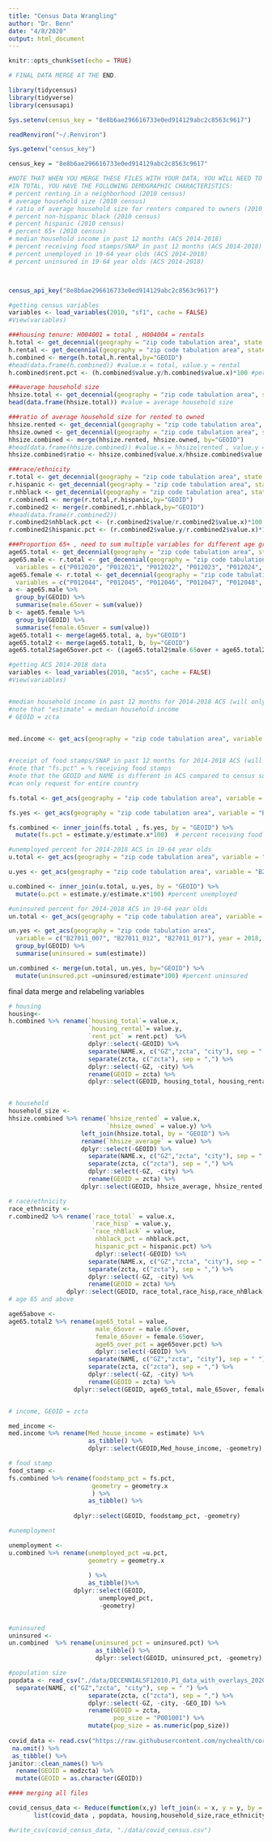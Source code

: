 ```yaml
---
title: "Census Data Wrangling"
author: "Dr. Benn"
date: "4/8/2020"
output: html_document
---
```


```r
knitr::opts_chunk$set(echo = TRUE)

# FINAL DATA MERGE AT THE END. 

library(tidycensus)
library(tidyverse)
library(censusapi)

Sys.setenv(census_key = "8e8b6ae296616733e0ed914129abc2c8563c9617")

readRenviron("~/.Renviron")

Sys.getenv("census_key")

census_key = "8e8b6ae296616733e0ed914129abc2c8563c9617"

```


```r


#NOTE THAT WHEN YOU MERGE THESE FILES WITH YOUR DATA, YOU WILL NEED TO SUBSET TO JUST NYC. THESE HAVE ZCTAs FOR THE ENTIRETY OF NY STATE.
#IN TOTAL, YOU HAVE THE FOLLOWING DEMOGRAPHIC CHARACTERISTICS: 
# percent renting in a neighborhood (2010 census)
# average household size (2010 census) 
# ratio of average household size for renters compared to owners (2010 census)
# percent non-hispanic black (2010 census)
# percent hispanic (2010 census)
# percent 65+ (2010 census)
# median household income in past 12 months (ACS 2014-2018)
# percent receiving food stamps/SNAP in past 12 months (ACS 2014-2018)
# percent unemployed in 19-64 year olds (ACS 2014-2018)
# percent uninsured in 19-64 year olds (ACS 2014-2018)



census_api_key("8e8b6ae296616733e0ed914129abc2c8563c9617")

#getting census variables
variables <- load_variables(2010, "sf1", cache = FALSE)
#View(variables)

```


```r

###housing tenure: H004001 = total , H004004 = rentals
h.total <- get_decennial(geography = "zip code tabulation area", state = "NY", variables = "H004001", year = 2010) 
h.rental <- get_decennial(geography = "zip code tabulation area", state = "NY", variables = "H004004", year = 2010)
h.combined <- merge(h.total,h.rental,by="GEOID")
#head(data.frame(h.combined)) #value.x = total, value.y = rental
h.combined$rent.pct <- (h.combined$value.y/h.combined$value.x)*100 #percent rented

```

```r

###average household size
hhsize.total <- get_decennial(geography = "zip code tabulation area", state = "NY", variables = "H012001", year = 2010) 
head(data.frame(hhsize.total)) #value = average household size

###ratio of average household size for rented to owned
hhsize.rented <- get_decennial(geography = "zip code tabulation area", state = "NY", variables = "H012003", year = 2010) 
hhsize.owned <- get_decennial(geography = "zip code tabulation area", state = "NY", variables = "H012002", year = 2010)
hhsize.combined <- merge(hhsize.rented, hhsize.owned, by="GEOID")
#head(data.frame(hhsize.combined)) #value.x = hhsize|rented , value.y = hhsize|owned
hhsize.combined$ratio <- hhsize.combined$value.x/hhsize.combined$value.y

```

```r

###race/ethnicity
r.total <- get_decennial(geography = "zip code tabulation area", state = "NY", variables = "H007001", year = 2010)
r.hispanic <- get_decennial(geography = "zip code tabulation area", state = "NY", variables = "H007010", year = 2010)
r.nhblack <- get_decennial(geography = "zip code tabulation area", state = "NY", variables = "H007004", year = 2010)
r.combined1 <- merge(r.total,r.hispanic,by="GEOID")
r.combined2 <- merge(r.combined1,r.nhblack,by="GEOID")
#head(data.frame(r.combined2))
r.combined2$nhblack.pct <- (r.combined2$value/r.combined2$value.x)*100 #percent non-hispanic black 
r.combined2$hispanic.pct <- (r.combined2$value.y/r.combined2$value.x)*100 #percent hispanic

```


```r


###Proportion 65+ , need to sum multiple variables for different age groups across men and women
age65.total <- get_decennial(geography = "zip code tabulation area", state = "NY", variables = "P012001", year = 2010)
age65.male <- r.total <- get_decennial(geography = "zip code tabulation area", state = "NY", 
  variables = c("P012020", "P012021", "P012022", "P012023", "P012024", "P012025"), year = 2010)
age65.female <- r.total <- get_decennial(geography = "zip code tabulation area", state = "NY", 
  variables = c("P012044", "P012045", "P012046", "P012047", "P012048", "P012049"), year = 2010)
a <- age65.male %>% 
  group_by(GEOID) %>% 
  summarise(male.65over = sum(value))
b <- age65.female %>% 
  group_by(GEOID) %>% 
  summarise(female.65over = sum(value))
age65.total1 <- merge(age65.total, a, by="GEOID")
age65.total2 <- merge(age65.total1, b, by="GEOID")
age65.total2$age65over.pct <- ((age65.total2$male.65over + age65.total2$female.65over)/age65.total2$value)*100 #yields percent of popn 65+  


```



```r

#getting ACS 2014-2018 data
variables <- load_variables(2018, "acs5", cache = FALSE)
#View(variables)


#median household income in past 12 months for 2014-2018 ACS (will only give estimates for zctas for aggregated years)
#note that "estimate" = median household income
# GEOID = zcta


med.income <- get_acs(geography = "zip code tabulation area", variable = "B19049_001", year = 2018, survey = "acs5", geometry=T) %>% as_tibble()
  


```


```r

#receipt of food stamps/SNAP in past 12 months for 2014-2018 ACS (will only give estimates for zctas for aggregated years)
#note that "fs.pct" = % receiving food stamps
#note that the GEOID and NAME is different in ACS compared to census so I have also created a "zcta" variable
#can only request for entire country

fs.total <- get_acs(geography = "zip code tabulation area", variable = "B22001_001", year = 2018, survey = "acs5", geometry=T) %>% as_tibble()

fs.yes <- get_acs(geography = "zip code tabulation area", variable = "B22001_002", year = 2018, survey = "acs5", geometry=T) %>% as_tibble()

fs.combined <- inner_join(fs.total , fs.yes, by = "GEOID") %>% 
  mutate(fs.pct = estimate.y/estimate.x*100)  # percent receiving food stamps/snap

```


```r
#unemployed percent for 2014-2018 ACS in 19-64 year olds 
u.total <- get_acs(geography = "zip code tabulation area", variable = "B27011_001", year = 2018, survey = "acs5", geometry=T) %>% as_tibble()

u.yes <- get_acs(geography = "zip code tabulation area", variable = "B27011_008", year = 2018, survey = "acs5", geometry=T) %>% as_tibble()

u.combined <- inner_join(u.total, u.yes, by = "GEOID") %>% 
  mutate(u.pct = estimate.y/estimate.x*100) #percent unemployed

```

```r
#uninsured percent for 2014-2018 ACS in 19-64 year olds
un.total <- get_acs(geography = "zip code tabulation area", variable = "B27011_001", year = 2018, survey = "acs5", geometry=T) %>% as_tibble()

un.yes <- get_acs(geography = "zip code tabulation area", 
  variable = c("B27011_007", "B27011_012", "B27011_017"), year = 2018, survey = "acs5", geometry=T) %>% as_tibble() %>% 
  group_by(GEOID) %>% 
  summarise(uninsured = sum(estimate))

un.combined <- merge(un.total, un.yes, by="GEOID") %>% 
  mutate(uninsured.pct =uninsured/estimate*100) #percent uninsured


```

final data merge and relabeling variables

```r

# housing
housing<-
h.combined %>% rename(`housing_total`= value.x,
                      `housing_rental`= value.y,
                      `rent_pct` = rent.pct)  %>% 
                      dplyr::select(-GEOID) %>% 
                      separate(NAME.x, c("GZ","zcta", "city"), sep = " ") %>% 
                      separate(zcta, c("zcta"), sep = ",") %>% 
                      dplyr::select(-GZ, -city) %>% 
                      rename(GEOID = zcta) %>% 
                      dplyr::select(GEOID, housing_total, housing_rental, rent_pct)


# household 
household_size <-
hhsize.combined %>% rename(`hhsize_rented` = value.x,
                           `hhsize_owned` = value.y) %>% 
                    left_join(hhsize.total, by = "GEOID") %>% 
                    rename(`hhsize_average` = value) %>% 
                    dplyr::select(-GEOID) %>% 
                      separate(NAME.x, c("GZ","zcta", "city"), sep = " ") %>% 
                      separate(zcta, c("zcta"), sep = ",") %>% 
                      dplyr::select(-GZ, -city) %>% 
                      rename(GEOID = zcta) %>% 
                    dplyr::select(GEOID, hhsize_average, hhsize_rented, hhsize_owned)

# race/ethnicity
race_ethnicity <-
r.combined2 %>% rename(`race_total` = value.x,
                       `race_hisp` = value.y,
                       `race_nhBlack` = value,
                        nhblack_pct = nhblack.pct,
                        hispanic_pct = hispanic.pct) %>% 
                        dplyr::select(-GEOID) %>% 
                      separate(NAME.x, c("GZ","zcta", "city"), sep = " ") %>% 
                      separate(zcta, c("zcta"), sep = ",") %>% 
                      dplyr::select(-GZ, -city) %>% 
                      rename(GEOID = zcta) %>% 
                dplyr::select(GEOID, race_total,race_hisp,race_nhBlack, hispanic_pct)
# age 65 and above

age65above <-
age65.total2 %>% rename(age65_total = value,
                        male_65over = male.65over,
                        female_65over = female.65over,
                        age65_over_pct = age65over.pct) %>% 
                        dplyr::select(-GEOID) %>% 
                      separate(NAME, c("GZ","zcta", "city"), sep = " ") %>% 
                      separate(zcta, c("zcta"), sep = ",") %>% 
                      dplyr::select(-GZ, -city) %>% 
                      rename(GEOID = zcta) %>% 
                  dplyr::select(GEOID, age65_total, male_65over, female_65over, age65_over_pct)


# income, GEOID = zcta

med_income <- 
med.income %>% rename(Med_house_income = estimate) %>% 
                      as_tibble() %>% 
                      dplyr::select(GEOID,Med_house_income, -geometry) 

# food stamp
food_stamp <-
fs.combined %>% rename(foodstamp_pct = fs.pct,
                       geometry = geometry.x
                       ) %>% 
                      as_tibble() %>% 
  
                  dplyr::select(GEOID, foodstamp_pct, -geometry) 

#unemployment

unemployment <-
u.combined %>% rename(unemployed_pct =u.pct,
                      geometry = geometry.x
                      
                      ) %>% 
                      as_tibble()%>% 
                  dplyr::select(GEOID,
                         unemployed_pct,
                         -geometry)
                    

#uninsured
uninsured <-
un.combined  %>% rename(uninsured_pct = uninsured.pct) %>% 
                        as_tibble() %>% 
                        dplyr::select(GEOID, uninsured_pct, -geometry)

#population size
popdata <- read_csv("./data/DECENNIALSF12010.P1_data_with_overlays_2020-04-05T130111.csv") %>% 
  separate(NAME, c("GZ","zcta", "city"), sep = " ") %>% 
                      separate(zcta, c("zcta"), sep = ",") %>% 
                      dplyr::select(-GZ, -city, -GEO_ID) %>% 
                      rename(GEOID = zcta,
                             pop_size = "P001001") %>% 
                      mutate(pop_size = as.numeric(pop_size))
                      
covid_data <- read.csv("https://raw.githubusercontent.com/nychealth/coronavirus-data/master/tests-by-zcta.csv") %>% 
 na.omit() %>% 
 as_tibble() %>% 
janitor::clean_names() %>%
  rename(GEOID = modzcta) %>% 
  mutate(GEOID = as.character(GEOID))


```

```r

#### merging all files

covid_census_data <- Reduce(function(x,y) left_join(x = x, y = y, by = "GEOID"),
       list(covid_data , popdata, housing,household_size,race_ethnicity, age65above, med_income, food_stamp ,unemployment,uninsured)) %>% mutate(case_rate = positive/pop_size*100000)

#write_csv(covid_census_data, "./data/covid_census.csv")

```


